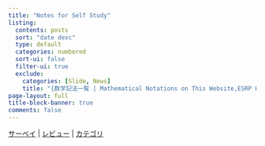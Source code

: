 ```yaml
---
title: "Notes for Self Study"
listing:
  contents: posts
  sort: "date desc"
  type: default
  categories: numbered
  sort-ui: false
  filter-ui: true
  exclude:
    categories: [Slide, News]
    title: "{数学記法一覧 | Mathematical Notations on This Website,ESRP HP 変更希望点まとめ}"
page-layout: full
title-block-banner: true
comments: false
---
```


[サーベイ](https://162348.github.io/notes.html#category=Survey) | [レビュー](https://162348.github.io/notes.html#category=Review) | [カテゴリ](static/AllCategories.qmd)
